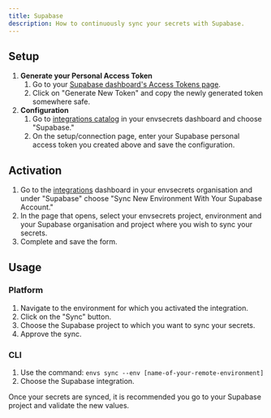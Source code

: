 ```yaml
---
title: Supabase
description: How to continuously sync your secrets with Supabase.
---
```


## Setup

1. **Generate your Personal Access Token**
   1. Go to your [Supabase dashboard's Access Tokens page](https://app.supabase.com/account/tokens).
   2. Click on "Generate New Token" and copy the newly generated token somewhere safe.
2. **Configuration**
   1. Go to [integrations catalog](https://app.envsecrets.com/integrations/catalog) in your envsecrets dashboard and choose "Supabase."
   2. On the setup/connection page, enter your Supabase personal access token you created above and save the configuration.

## Activation

1. Go to the [integrations](https://app.envsecrets.com/integrations) dashboard in your envsecrets organisation and under "Supabase" choose "Sync New Environment With Your Supabase Account."
1. In the page that opens, select your envsecrets project, environment and your Supabase organisation and project where you wish to sync your secrets.
1. Complete and save the form.

## Usage

### Platform

1. Navigate to the environment for which you activated the integration.
1. Click on the "Sync" button.
1. Choose the Supabase project to which you want to sync your secrets.
1. Approve the sync.

### CLI

1. Use the command: `envs sync --env [name-of-your-remote-environment]`
1. Choose the Supabase integration.

<Tip>

Once your secrets are synced, it is recommended you go to your Supabase project and validate the new values.

</Tip>
